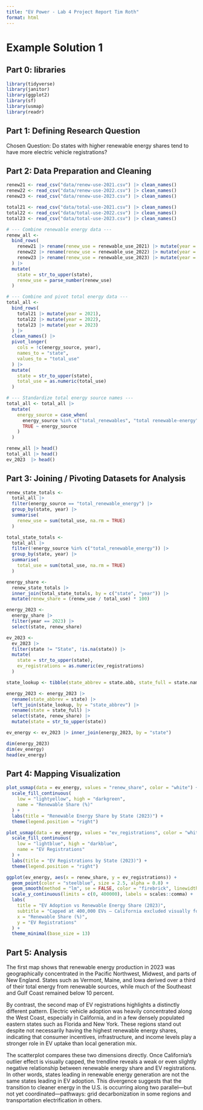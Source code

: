 ```yaml
---
title: "EV Power - Lab 4 Project Report Tim Roth"
format: html
---
```


# Example Solution 1

## **Part 0: libraries**

```r
library(tidyverse)
library(janitor)
library(ggplot2)
library(sf)
library(usmap)
library(readr)
```

## **Part 1:** **Defining Research Question**

Chosen Question: Do states with higher renewable energy shares tend to have more electric vehicle registrations?

## **Part 2: Data Preparation and Cleaning**

```r
renew21 <- read_csv("data/renew-use-2021.csv") |> clean_names()
renew22 <- read_csv("data/renew-use-2022.csv") |> clean_names()
renew23 <- read_csv("data/renew-use-2023.csv") |> clean_names()

total21 <- read_csv("data/total-use-2021.csv") |> clean_names()
total22 <- read_csv("data/total-use-2022.csv") |> clean_names()
total23 <- read_csv("data/total-use-2023.csv") |> clean_names()

# --- Combine renewable energy data ---
renew_all <-
  bind_rows(
    renew21 |> rename(renew_use = renewable_use_2021) |> mutate(year = 2021),
    renew22 |> rename(renew_use = renewable_use_2022) |> mutate(year = 2022),
    renew23 |> rename(renew_use = renewable_use_2023) |> mutate(year = 2023)
  ) |>
  mutate(
    state = str_to_upper(state),
    renew_use = parse_number(renew_use)
  )

# --- Combine and pivot total energy data ---
total_all <-
  bind_rows(
    total21 |> mutate(year = 2021),
    total22 |> mutate(year = 2022),
    total23 |> mutate(year = 2023)
  ) |>
  clean_names() |>
  pivot_longer(
    cols = !c(energy_source, year),
    names_to = "state",
    values_to = "total_use"
  ) |>
  mutate(
    state = str_to_upper(state),
    total_use = as.numeric(total_use)
  )

# --- Standardize total energy source names ---
total_all <- total_all |>
  mutate(
    energy_source = case_when(
      energy_source %in% c("total_renewables", "total renewable-energy") ~ "total_renewable_energy",
      TRUE ~ energy_source
    )
  )

renew_all |> head()
total_all |> head()
ev_2023  |> head()
```

## **Part 3: Joining / Pivoting Datasets for Analysis**

```r
renew_state_totals <-
  total_all |>
  filter(energy_source == "total_renewable_energy") |>
  group_by(state, year) |>
  summarise(
    renew_use = sum(total_use, na.rm = TRUE)
  )

total_state_totals <-
  total_all |>
  filter(!energy_source %in% c("total_renewable_energy")) |>
  group_by(state, year) |>
  summarise(
    total_use = sum(total_use, na.rm = TRUE)
  )

energy_share <-
  renew_state_totals |>
  inner_join(total_state_totals, by = c("state", "year")) |>
  mutate(renew_share = (renew_use / total_use) * 100)

energy_2023 <-
  energy_share |>
  filter(year == 2023) |>
  select(state, renew_share)

ev_2023 <-
  ev_2023 |>
  filter(state != "State", !is.na(state)) |>
  mutate(
    state = str_to_upper(state),
    ev_registrations = as.numeric(ev_registrations)
  )

state_lookup <- tibble(state_abbrev = state.abb, state_full = state.name)

energy_2023 <- energy_2023 |>
  rename(state_abbrev = state) |>
  left_join(state_lookup, by = "state_abbrev") |>
  rename(state = state_full) |>
  select(state, renew_share) |>
  mutate(state = str_to_upper(state))

ev_energy <- ev_2023 |> inner_join(energy_2023, by = "state")

dim(energy_2023)
dim(ev_energy)
head(ev_energy)
```

## **Part 4: Mapping Visualization**
```r
plot_usmap(data = ev_energy, values = "renew_share", color = "white") +
  scale_fill_continuous(
    low = "lightyellow", high = "darkgreen",
    name = "Renewable Share (%)"
  ) +
  labs(title = "Renewable Energy Share by State (2023)") +
  theme(legend.position = "right")

plot_usmap(data = ev_energy, values = "ev_registrations", color = "white") +
  scale_fill_continuous(
    low = "lightblue", high = "darkblue",
    name = "EV Registrations"
  ) +
  labs(title = "EV Registrations by State (2023)") +
  theme(legend.position = "right")

ggplot(ev_energy, aes(x = renew_share, y = ev_registrations)) +
  geom_point(color = "steelblue", size = 2.5, alpha = 0.8) +
  geom_smooth(method = "lm", se = FALSE, color = "firebrick", linewidth = 1) +
  scale_y_continuous(limits = c(0, 400000), labels = scales::comma) +
  labs(
    title = "EV Adoption vs Renewable Energy Share (2023)",
    subtitle = "Capped at 400,000 EVs — California excluded visually for clarity",
    x = "Renewable Share (%)",
    y = "EV Registrations"
  ) +
  theme_minimal(base_size = 13)
```


## **Part 5: Analysis**
The first map shows that renewable energy production in 2023 was geographically concentrated in the Pacific Northwest, Midwest, and parts of New England. States such as Vermont, Maine, and Iowa derived over a third of their total energy from renewable sources, while much of the Southeast and Gulf Coast remained below 10 percent.

By contrast, the second map of EV registrations highlights a distinctly different pattern. Electric vehicle adoption was heavily concentrated along the West Coast, especially in California, and in a few densely populated eastern states such as Florida and New York. These regions stand out despite not necessarily having the highest renewable energy shares, indicating that consumer incentives, infrastructure, and income levels play a stronger role in EV uptake than local generation mix.

The scatterplot compares these two dimensions directly. Once California’s outlier effect is visually capped, the trendline reveals a weak or even slightly negative relationship between renewable energy share and EV registrations. In other words, states leading in renewable energy generation are not the same states leading in EV adoption. This divergence suggests that the transition to cleaner energy in the U.S. is occurring along two parallel—but not yet coordinated—pathways: grid decarbonization in some regions and transportation electrification in others.
